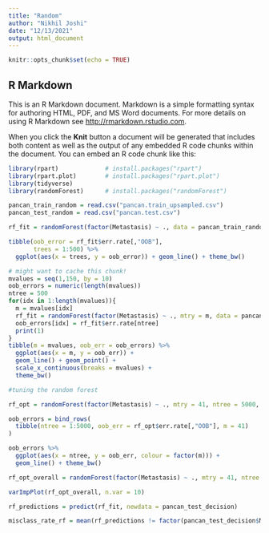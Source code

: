 ```yaml
---
title: "Random"
author: "Nikhil Joshi"
date: "12/13/2021"
output: html_document
---
```


```r
knitr::opts_chunk$set(echo = TRUE)
```

## R Markdown

This is an R Markdown document. Markdown is a simple formatting syntax for authoring HTML, PDF, and MS Word documents. For more details on using R Markdown see <http://rmarkdown.rstudio.com>.

When you click the **Knit** button a document will be generated that includes both content as well as the output of any embedded R code chunks within the document. You can embed an R code chunk like this:

```r
library(rpart)             # install.packages("rpart")
library(rpart.plot)        # install.packages("rpart.plot")
library(tidyverse)
library(randomForest)      # install.packages("randomForest") 
```

```r
pancan_train_random = read.csv("pancan.train_upsampled.csv")
pancan_test_random = read.csv("pancan.test.csv")
```

```r
rf_fit = randomForest(factor(Metastasis) ~ ., data = pancan_train_random, importance = TRUE)
```

```r
tibble(oob_error = rf_fit$err.rate[,"OOB"],
       trees = 1:500) %>%
  ggplot(aes(x = trees, y = oob_error)) + geom_line() + theme_bw()
```

```r
# might want to cache this chunk!
mvalues = seq(1,150, by = 10) 
oob_errors = numeric(length(mvalues)) 
ntree = 500
for(idx in 1:length(mvalues)){
  m = mvalues[idx]
  rf_fit = randomForest(factor(Metastasis) ~ ., mtry = m, data = pancan_train_random)
  oob_errors[idx] = rf_fit$err.rate[ntree]
  print(1)
}
tibble(m = mvalues, oob_err = oob_errors) %>%
  ggplot(aes(x = m, y = oob_err)) +
  geom_line() + geom_point() +
  scale_x_continuous(breaks = mvalues) +
  theme_bw()

```

```r
#tuning the random forest

rf_opt = randomForest(factor(Metastasis) ~ ., mtry = 41, ntree = 5000, data = pancan_train_random)

oob_errors = bind_rows(
  tibble(ntree = 1:5000, oob_err = rf_opt$err.rate[,"OOB"], m = 41)
)

oob_errors %>%
  ggplot(aes(x = ntree, y = oob_err, colour = factor(m))) +
  geom_line() + theme_bw()

rf_opt_overall = randomForest(factor(Metastasis) ~ ., mtry = 41, ntree = 3000, importance = TRUE, data = pancan_train_random)

varImpPlot(rf_opt_overall, n.var = 10)

```

```r
rf_predictions = predict(rf_fit, newdata = pancan_test_decision)

misclass_rate_rf = mean(rf_predictions != factor(pancan_test_decision$Metastasis))
```